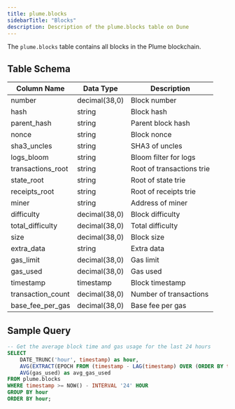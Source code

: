 ```yaml
---
title: plume.blocks
sidebarTitle: "Blocks"
description: Description of the plume.blocks table on Dune
---
```



The `plume.blocks` table contains all blocks in the Plume blockchain.

## Table Schema

| Column Name | Data Type | Description |
|------------|-----------|-------------|
| number | decimal(38,0) | Block number |
| hash | string | Block hash |
| parent_hash | string | Parent block hash |
| nonce | string | Block nonce |
| sha3_uncles | string | SHA3 of uncles |
| logs_bloom | string | Bloom filter for logs |
| transactions_root | string | Root of transactions trie |
| state_root | string | Root of state trie |
| receipts_root | string | Root of receipts trie |
| miner | string | Address of miner |
| difficulty | decimal(38,0) | Block difficulty |
| total_difficulty | decimal(38,0) | Total difficulty |
| size | decimal(38,0) | Block size |
| extra_data | string | Extra data |
| gas_limit | decimal(38,0) | Gas limit |
| gas_used | decimal(38,0) | Gas used |
| timestamp | timestamp | Block timestamp |
| transaction_count | decimal(38,0) | Number of transactions |
| base_fee_per_gas | decimal(38,0) | Base fee per gas |

## Sample Query

```sql
-- Get the average block time and gas usage for the last 24 hours
SELECT 
    DATE_TRUNC('hour', timestamp) as hour,
    AVG(EXTRACT(EPOCH FROM (timestamp - LAG(timestamp) OVER (ORDER BY timestamp)))) as avg_block_time,
    AVG(gas_used) as avg_gas_used
FROM plume.blocks
WHERE timestamp >= NOW() - INTERVAL '24' HOUR
GROUP BY hour
ORDER BY hour;
```